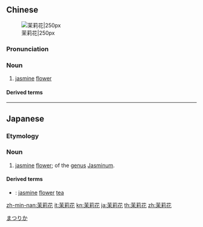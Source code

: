 ==Chinese==
{{zh-forms|type=21}}
[[File:JasminumSambac2.jpg|thumb|茉莉花|250px]]

===Pronunciation===
{{zh-pron
|m=mòlìhuā,tl2=y
|c=mut6 lei6-2 faa1
|g=mot6 li fa1
|h=pfs=ma̍t-li-fâ
|j=mah4 li3 hua1
|md=mĕ̤k*maĕ̤h-lê-huă/mĕk*mĕh-lê-huă
|mn=xm,qz:bā-lī-hoe/xm:māng-nī-hoe/zz:bāu-mī-hoa/tw:ba̍k-nī-hoe
|w=5meq li ho
|x=mo6 li4 fa1
|cat=n
}}

===Noun===
{{zh-noun}}

# [[jasmine]] [[flower]] {{gloss|[[genus]] ''[[Jasminum]]''}}

====Derived terms====
{{zh-der|茉莉花茶}}

{{zh-cat|Flowers}}

----

==Japanese==
{{ja-kanjitab|まつ|り|か|yomi=on}}

===Etymology===
{{compound|茉莉|花|lang=ja}}

===Noun===
{{ja-noun|まつりか}}

# [[jasmine]] [[flower]]; of the [[genus]] [[Jasminum]].

====Derived terms====
* {{ja-r|茉莉花茶|まつりかちゃ}}: [[jasmine]] [[flower]] [[tea]]

[[Category:ja:Flowers|まつりか]]

[[zh-min-nan:茉莉花]]
[[it:茉莉花]]
[[kn:茉莉花]]
[[ja:茉莉花]]
[[th:茉莉花]]
[[zh:茉莉花]]